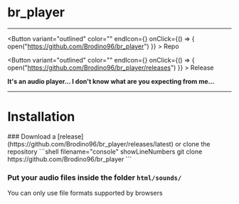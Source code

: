 
# br_player

***

<Button variant="outlined" color="" endIcon={<GitHubIcon />} onClick={() => { open("https://github.com/Brodino96/br_player") }} > 
    Repo
</Button>

<Button variant="outlined" color="" endIcon={<ReleaseIcon />} onClick={() => { open("https://github.com/Brodino96/br_player/releases") }} > 
    Release
</Button>

**It's an audio player... I don't know what are you expecting from me...**

***

<FileTree>
    <FileTree.Folder name="html">
        <FileTree.Folder name="sounds">
            <FileTree.File name="demo.ogg" />
        </FileTree.Folder>
        <FileTree.File name="index.html" />
    </FileTree.Folder>
    <FileTree.File name="client.lua" />
    <FileTree.File name="server.lua" />
    <FileTree.File name="fxmanifest.lua                        " />
</FileTree>

# Installation

<Steps>
### Download a [release](https://github.com/Brodino96/br_player/releases/latest) or clone the repository
```shell filename="console" showLineNumbers
git clone https://github.com/Brodino96/br_player
```

### Put your audio files inside the folder `html/sounds/`
<Callout type="error" emoji="️🚫">
    You can only use file formats supported by browsers
</Callout>

</Steps>